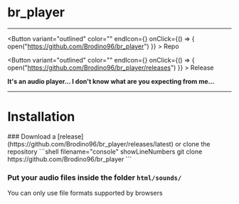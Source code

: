 
# br_player

***

<Button variant="outlined" color="" endIcon={<GitHubIcon />} onClick={() => { open("https://github.com/Brodino96/br_player") }} > 
    Repo
</Button>

<Button variant="outlined" color="" endIcon={<ReleaseIcon />} onClick={() => { open("https://github.com/Brodino96/br_player/releases") }} > 
    Release
</Button>

**It's an audio player... I don't know what are you expecting from me...**

***

<FileTree>
    <FileTree.Folder name="html">
        <FileTree.Folder name="sounds">
            <FileTree.File name="demo.ogg" />
        </FileTree.Folder>
        <FileTree.File name="index.html" />
    </FileTree.Folder>
    <FileTree.File name="client.lua" />
    <FileTree.File name="server.lua" />
    <FileTree.File name="fxmanifest.lua                        " />
</FileTree>

# Installation

<Steps>
### Download a [release](https://github.com/Brodino96/br_player/releases/latest) or clone the repository
```shell filename="console" showLineNumbers
git clone https://github.com/Brodino96/br_player
```

### Put your audio files inside the folder `html/sounds/`
<Callout type="error" emoji="️🚫">
    You can only use file formats supported by browsers
</Callout>

</Steps>